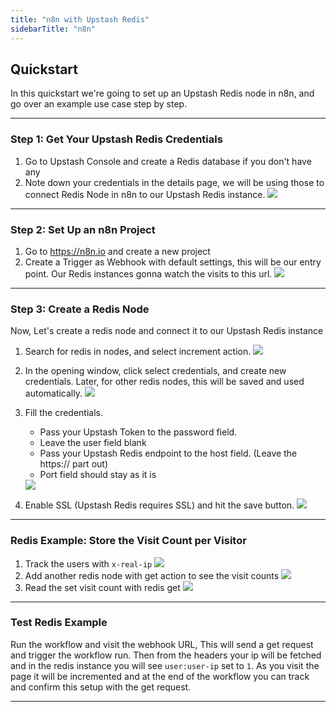 ```yaml
---
title: "n8n with Upstash Redis"
sidebarTitle: "n8n"
---
```


## Quickstart

In this quickstart we're going to set up an Upstash Redis node in n8n, and go over an example use case step by step.

---

### Step 1: Get Your Upstash Redis Credentials

1. Go to Upstash Console and create a Redis database if you don't have any
2. Note down your credentials in the details page, we will be using those to connect Redis
   Node in n8n to our Upstash Redis instance.
   <img src="/img/n8n/redis-credentials.png" />

---

### Step 2: Set Up an n8n Project

1. Go to https://n8n.io and create a new project
2. Create a Trigger as Webhook with default settings, this will be our entry point. Our Redis instances gonna watch the visits to this url.
   <img src="/img/n8n/webhook.png" />

---

### Step 3: Create a Redis Node

Now, Let's create a redis node and connect it to our Upstash Redis instance

1. Search for redis in nodes, and select increment action.
   <img src="/img/n8n/redis-1.png" />
2. In the opening window, click select credentials, and create new credentials.
   Later, for other redis nodes, this will be saved and used automatically.
   <img src="/img/n8n/redis-2.png" />
3. Fill the credentials.

   - Pass your Upstash Token to the password field.
   - Leave the user field blank
   - Pass your Upstash Redis endpoint to the host field. (Leave the https:// part out)
   - Port field should stay as it is

   <img src="/img/n8n/redis-3.png" />

4. Enable SSL (Upstash Redis requires SSL) and hit the save button.
   <img src="/img/n8n/redis-4.png" />

---

### Redis Example: Store the Visit Count per Visitor

1. Track the users with `x-real-ip`
   <img src="/img/n8n/redis-increment.png" />
2. Add another redis node with get action to see the visit counts
   <img src="/img/n8n/redis-get.png" />
3. Read the set visit count with redis get
   <img src="/img/n8n/redis-get-2.png" />

---

### Test Redis Example

Run the workflow and visit the webhook URL, This will send a get request and trigger the workflow run.
Then from the headers your ip will be fetched and in the redis instance you will see `user:user-ip` set to `1`.
As you visit the page it will be incremented and at the end of the workflow you can track and confirm this setup with
the get request.

---
